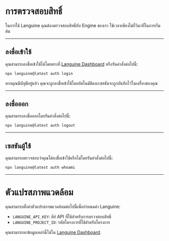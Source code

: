 # การตรวจสอบสิทธิ์

ในการใช้ Languine คุณต้องตรวจสอบสิทธิ์กับ Engine ของเรา ใช้เวลาเพียงไม่กี่วินาทีในการเริ่มต้น

---

## ลงชื่อเข้าใช้

คุณสามารถลงชื่อเข้าใช้ได้โดยตรงที่ [Languine Dashboard](https://languine.ai/login) หรือรันคำสั่งต่อไปนี้:

```bash title="Terminal"
npx languine@latest auth login
```


หากคุณมีบัญชีอยู่แล้ว คุณจะถูกลงชื่อเข้าใช้โดยอัตโนมัติและเซสชันจะถูกบันทึกไว้ในเครื่องของคุณ

---

## ลงชื่อออก

คุณสามารถลงชื่อออกโดยรันคำสั่งต่อไปนี้:

```bash title="Terminal"
npx languine@latest auth logout
```

---

## เซสชันผู้ใช้

คุณสามารถตรวจสอบว่าคุณได้ลงชื่อเข้าใช้หรือไม่โดยรันคำสั่งต่อไปนี้:

```bash title="Terminal"
npx languine@latest auth whoami
```

---


# ตัวแปรสภาพแวดล้อม

คุณสามารถตั้งค่าตัวแปรสภาพแวดล้อมต่อไปนี้เพื่อกำหนดค่า Languine:

- `LANGUINE_API_KEY`: คีย์ API ที่ใช้สำหรับการตรวจสอบสิทธิ์
- `LANGUINE_PROJECT_ID`: รหัสโครงการที่ใช้สำหรับโครงการ

คุณสามารถหาข้อมูลเหล่านี้ได้ใน [Languine Dashboard](https://languine.ai/login).